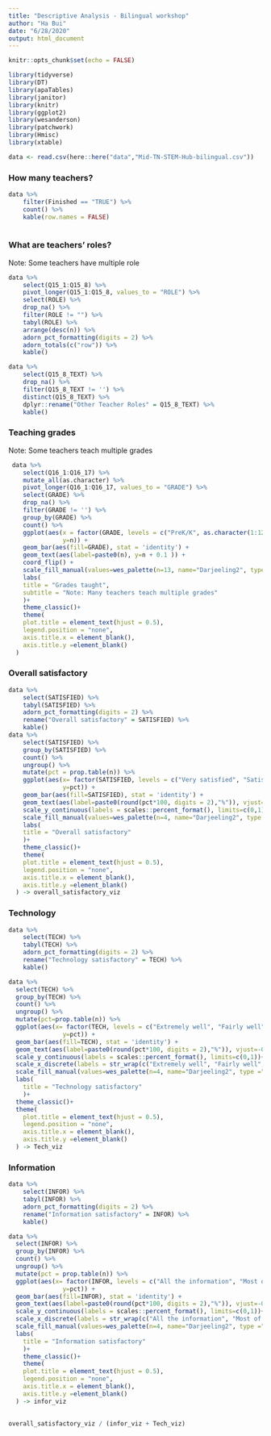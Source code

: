 ```yaml
---
title: "Descriptive Analysis - Bilingual workshop"
author: "Ha Bui"
date: "6/28/2020"
output: html_document
---
```


```r
knitr::opts_chunk$set(echo = FALSE)
```


```r
library(tidyverse)
library(DT)
library(apaTables)
library(janitor)
library(knitr)
library(ggplot2)
library(wesanderson)
library(patchwork)
library(Hmisc)
library(xtable)
```


```r
data <- read.csv(here::here("data","Mid-TN-STEM-Hub-bilingual.csv"))
```

### How many teachers?
```r
data %>% 
    filter(Finished == "TRUE") %>%
    count() %>%
    kable(row.names = FALSE)
    
```

### What are teachers' roles?
Note: Some teachers have multiple role
```r
data %>% 
    select(Q15_1:Q15_8) %>%
    pivot_longer(Q15_1:Q15_8, values_to = "ROLE") %>%
    select(ROLE) %>%
    drop_na() %>%
    filter(ROLE != "") %>%
    tabyl(ROLE) %>%
    arrange(desc(n)) %>%
    adorn_pct_formatting(digits = 2) %>%
    adorn_totals(c("row")) %>%
    kable()
```

```r
data %>%
    select(Q15_8_TEXT) %>%
    drop_na() %>% 
    filter(Q15_8_TEXT != '') %>%
    distinct(Q15_8_TEXT) %>%
    dplyr::rename("Other Teacher Roles" = Q15_8_TEXT) %>%
    kable()
```

### Teaching grades
Note: Some teachers teach multiple grades
```r
 data %>% 
    select(Q16_1:Q16_17) %>%
    mutate_all(as.character) %>%
    pivot_longer(Q16_1:Q16_17, values_to = "GRADE") %>%
    select(GRADE) %>% 
    drop_na() %>%
    filter(GRADE != '') %>%
    group_by(GRADE) %>%
    count() %>%
    ggplot(aes(x = factor(GRADE, levels = c("PreK/K", as.character(1:12))), 
               y=n)) +
    geom_bar(aes(fill=GRADE), stat = 'identity') +
    geom_text(aes(label=paste0(n), y=n + 0.1 )) +
    coord_flip() +
    scale_fill_manual(values=wes_palette(n=13, name="Darjeeling2", type ="continuous")) +
    labs(
    title = "Grades taught",
    subtitle = "Note: Many teachers teach multiple grades"
    )+
    theme_classic()+
    theme(
    plot.title = element_text(hjust = 0.5),
    legend.position = "none",
    axis.title.x = element_blank(),
    axis.title.y =element_blank()
  ) 
```

### Overall satisfactory
```r
data %>% 
    select(SATISFIED) %>%
    tabyl(SATISFIED) %>%
    adorn_pct_formatting(digits = 2) %>%
    rename("Overall satisfactory" = SATISFIED) %>%
    kable()
data %>% 
    select(SATISFIED) %>%
    group_by(SATISFIED) %>%
    count() %>% 
    ungroup() %>%
    mutate(pct = prop.table(n)) %>%
    ggplot(aes(x= factor(SATISFIED, levels = c("Very satisfied", "Satisfied","Somewhat satisfied", "Not satisfied")), 
               y=pct)) +
    geom_bar(aes(fill=SATISFIED), stat = 'identity') + 
    geom_text(aes(label=paste0(round(pct*100, digits = 2),"%")), vjust=-0.5) +
    scale_y_continuous(labels = scales::percent_format(), limits=c(0,1))+
    scale_fill_manual(values=wes_palette(n=4, name="Darjeeling2", type ="continuous")) +
    labs(
    title = "Overall satisfactory"
    )+
    theme_classic()+
    theme(
    plot.title = element_text(hjust = 0.5),
    legend.position = "none",
    axis.title.x = element_blank(),
    axis.title.y =element_blank()
  ) -> overall_satisfactory_viz
```

### Technology
```r
data %>% 
    select(TECH) %>%
    tabyl(TECH) %>%
    adorn_pct_formatting(digits = 2) %>%
    rename("Technology satisfactory" = TECH) %>%
    kable()

data %>%
  select(TECH) %>%
  group_by(TECH) %>%
  count() %>%
  ungroup() %>%
  mutate(pct=prop.table(n)) %>%
  ggplot(aes(x= factor(TECH, levels = c("Extremely well", "Fairly well","Neither well nor poorly")), 
               y=pct)) +
  geom_bar(aes(fill=TECH), stat = 'identity') + 
  geom_text(aes(label=paste0(round(pct*100, digits = 2),"%")), vjust=-0.5) +
  scale_y_continuous(labels = scales::percent_format(), limits=c(0,1))+
  scale_x_discrete(labels = str_wrap(c("Extremely well", "Fairly well","Neither well nor poorly"), width = 15)) +
  scale_fill_manual(values=wes_palette(n=4, name="Darjeeling2", type ="continuous")) +
  labs(
    title = "Technology satisfactory"
    )+
  theme_classic()+
  theme(
    plot.title = element_text(hjust = 0.5),
    legend.position = "none",
    axis.title.x = element_blank(),
    axis.title.y =element_blank()
  ) -> Tech_viz
```

### Information
```r
data %>% 
    select(INFOR) %>%
    tabyl(INFOR) %>%
    adorn_pct_formatting(digits = 2) %>%
    rename("Information satisfactory" = INFOR) %>%
    kable()

data %>%
  select(INFOR) %>%
  group_by(INFOR) %>%
  count() %>% 
  ungroup() %>%
  mutate(pct = prop.table(n)) %>%
  ggplot(aes(x= factor(INFOR, levels = c("All the information", "Most of the information","Some of the information", "A little of the information")), 
               y=pct)) +
  geom_bar(aes(fill=INFOR), stat = 'identity') + 
  geom_text(aes(label=paste0(round(pct*100, digits = 2),"%")), vjust=-0.5) +
  scale_y_continuous(labels = scales::percent_format(), limits=c(0,1))+
  scale_x_discrete(labels = str_wrap(c("All the information", "Most of the information","Some of the information", "A little of the information"), width = 10)) +
  scale_fill_manual(values=wes_palette(n=4, name="Darjeeling2", type ="continuous")) +
  labs(
    title = "Information satisfactory"
    )+
    theme_classic()+
    theme(
    plot.title = element_text(hjust = 0.5),
    legend.position = "none",
    axis.title.x = element_blank(),
    axis.title.y =element_blank()
  ) -> infor_viz
  

```

```r
overall_satisfactory_viz / (infor_viz + Tech_viz)
```